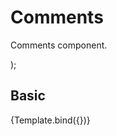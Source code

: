 
<Meta title="Components/Content/Comments" component={Comments} />

# Comments

Comments component.

<Props of={Comments} />

  <Comments comments={args.comments} />
);

## Basic

<Canvas>
  <Story
    name="Basic"
    args={{
      comments: ['Comment 1', 'Comment 2', 'Comment 3']
    }}
  >
    {Template.bind({})}
  </Story>
</Canvas>

<ArgsTable story="Basic" />
